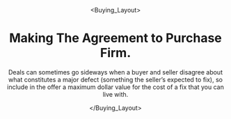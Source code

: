 

<Header />

<Buying_Layout>

# Making The Agreement to Purchase Firm.


Deals can sometimes go sideways when a buyer and seller disagree about what constitutes a major defect (something the seller’s expected to fix), so include in the offer a maximum dollar value for the cost of a fix that you can live with.




</Buying_Layout>

<Footer />
